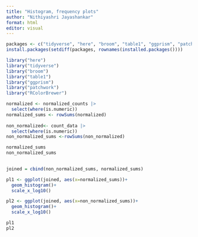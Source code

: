 ```yaml
---
title: "Histogram, frequency plots"
author: "Nithiyashri Jayashankar"
format: html
editor: visual
---
```


```r
packages <- c("tidyverse", "here", "broom", "table1", "ggprism", "patchwork", "RColorBrewer")
install.packages(setdiff(packages, rownames(installed.packages())))

library("here")
library("tidyverse")
library("broom")
library("table1")
library("ggprism")
library("patchwork")
library("RColorBrewer")
```

```r
normalized <- normalized_counts |>
  select(where(is.numeric))
normalized_sums <- rowSums(normalized)
  
non_normalized<- count_data |> 
  select(where(is.numeric))
non_normalized_sums <-rowSums(non_normalized)

normalized_sums
non_normalized_sums
  
```

```r
joined = cbind(non_normalized_sums, normalized_sums)
```

```r
pl1 <- ggplot(joined, aes(x=normalized_sums))+
  geom_histogram()+
  scale_x_log10()

pl2 <- ggplot(joined, aes(x=non_normalized_sums))+
  geom_histogram()+
  scale_x_log10()

pl1
pl2
```

